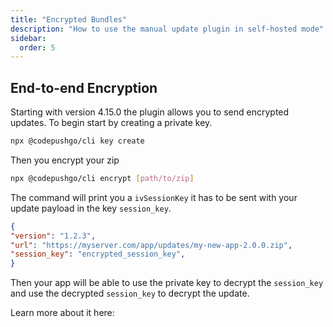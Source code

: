 ```yaml
---
title: "Encrypted Bundles"
description: "How to use the manual update plugin in self-hosted mode"
sidebar:
  order: 5
---
```


## End-to-end Encryption

Starting with version 4.15.0 the plugin allows you to send encrypted updates.
To begin start by creating a private key.
```bash title='Create a private key'
npx @codepushgo/cli key create
```

Then you encrypt your zip
```bash title="Encrypt bundled zip"
npx @codepushgo/cli encrypt [path/to/zip]
```

The command will print you a `ivSessionKey` it has to be sent with your update payload in the key `session_key`.

```json
{
"version": "1.2.3",
"url": "https://myserver.com/app/updates/my-new-app-2.0.0.zip",
"session_key": "encrypted_session_key",
}
```
Then your app will be able to use the private key to decrypt the `session_key` and use the decrypted `session_key` to decrypt the update.



Learn more about it here:

<LinkCard
	title="Self-hosted Live Updates"
	href="https://codepushgo.com/blog/self-hosted-live-updates/"
/>